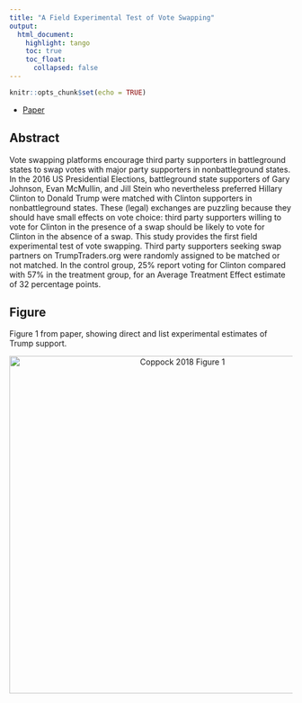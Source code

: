 ```yaml
---
title: "A Field Experimental Test of Vote Swapping"
output: 
  html_document:
    highlight: tango
    toc: true
    toc_float:
      collapsed: false
---
```


```r
knitr::opts_chunk$set(echo = TRUE)
```

- [Paper](papers/Coppock_trumptraders.pdf)


## Abstract
Vote swapping platforms encourage third party supporters in battleground states to swap votes with major party supporters in nonbattleground states. In the 2016 US Presidential Elections, battleground state supporters of Gary Johnson, Evan McMullin, and Jill Stein who nevertheless preferred Hillary Clinton to Donald Trump were matched with Clinton supporters in nonbattleground states. These (legal) exchanges are puzzling because they should have small effects on vote choice: third party supporters willing to vote for Clinton in the presence of a swap should be likely to vote for Clinton in the absence of a swap. This study provides the first field experimental test of vote swapping. Third party supporters seeking swap partners on TrumpTraders.org were randomly assigned to be matched or not matched. In the control group, 25% report voting for Clinton compared with 57% in the treatment group, for an Average Treatment Effect estimate of 32 percentage points. 

## Figure

Figure 1 from paper, showing direct and list experimental estimates of Trump support.

<center><img src="Images/Coppock_trumptraders_fig.png" alt="Coppock 2018 Figure 1" width="600"></center>
